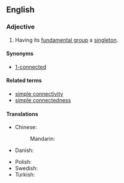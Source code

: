 ==English==

===Adjective===
{{en-adj|-}}

# {{context|topology|of a [[topological space]]|lang=en}} Having its [[fundamental group]] a [[singleton]].

====Synonyms====
* [[1-connected]]

====Related terms====
* [[simple connectivity]]
* [[simple connectedness]]

====Translations====
{{trans-top|in topology, having its fundamental group a singleton}}
* Chinese:
*: Mandarin: {{t|cmn|单连通的|tr=dān liántōng de|sc=Hani}}
* Danish: {{t|da|enkeltsammenhængende}}
{{trans-mid}}
* Polish: {{t|pl|jednospójny|m}}
* Swedish: {{t|sv|enkelt sammanhängande}}
* Turkish: {{t|tr|basit bağlantılı}}
{{trans-bottom}}